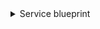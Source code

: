 <details>
<summary>Service blueprint</summary>

```json showLineNumbers
{
  "identifier": "service",
  "title": "Service",
  "icon": "Microservice",
  "schema": {
    "properties": {
      "readme": {
        "title": "README",
        "type": "string",
        "format": "markdown"
      },
      "url": {
        "title": "Service URL",
        "type": "string",
        "format": "url"
      },
      "defaultBranch": {
        "title": "Default branch",
        "type": "string"
      }
    },
    "required": []
  },
  "mirrorProperties": {},
  "calculationProperties": {},
  "relations": {}
}
```

</details>
